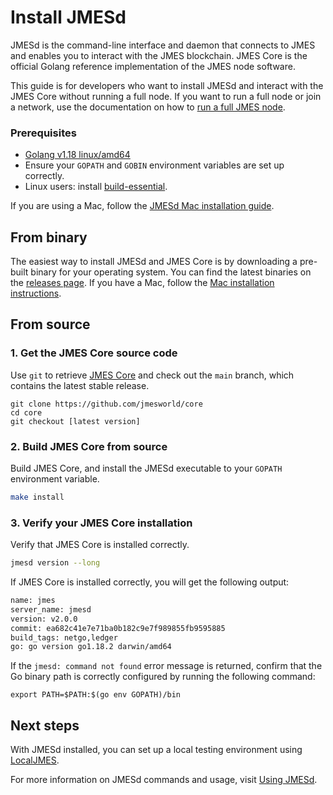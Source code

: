 
# Install JMESd

JMESd is the command-line interface and daemon that connects to JMES and enables you to interact with the JMES blockchain. JMES Core is the official Golang reference implementation of the JMES node software.

This guide is for developers who want to install JMESd and interact with the JMES Core without running a full node. If you want to run a full node or join a network, use the documentation on how to [run a full JMES node](../../full-node/run-a-full-terra-node/README.mdx).

### Prerequisites

- [Golang v1.18 linux/amd64](https://golang.org/doc/install)
- Ensure your `GOPATH` and `GOBIN` environment variables are set up correctly.
- Linux users: install [build-essential](http://linux-command.org/en/build-essential.html).

<Admonition type="danger" icon="🔥" title="JMESd for Mac">

If you are using a Mac, follow the [JMESd Mac installation guide](./jmesd-mac.mdx).

</Admonition>

## From binary

The easiest way to install JMESd and JMES Core is by downloading a pre-built binary for your operating system. You can find the latest binaries on the [releases page](https://github.com/jmesworld/core/releases). If you have a Mac, follow the [Mac installation instructions](./jmesd-mac.mdx).

## From source

### 1. Get the JMES Core source code

Use `git` to retrieve [JMES Core](https://github.com/jmesworld/core/) and check out the `main` branch, which contains the latest stable release.

```
git clone https://github.com/jmesworld/core
cd core
git checkout [latest version]
```

### 2. Build JMES Core from source

Build JMES Core, and install the JMESd executable to your `GOPATH` environment variable.

```bash
make install
```

### 3. Verify your JMES Core installation

Verify that JMES Core is installed correctly.

```bash
jmesd version --long
```

If JMES Core is installed correctly, you will get the following output:

```bash
name: jmes
server_name: jmesd
version: v2.0.0
commit: ea682c41e7e71ba0b182c9e7f989855fb9595885
build_tags: netgo,ledger
go: go version go1.18.2 darwin/amd64
```

<Admonition type="tip" icon="💡">

If the `jmesd: command not found` error message is returned, confirm that the Go binary path is correctly configured by running the following command:

```
export PATH=$PATH:$(go env GOPATH)/bin
```

</Admonition>

## Next steps

With JMESd installed, you can set up a local testing environment using [LocalJMES](../localterra/README.mdx).

For more information on JMESd commands and usage, visit [Using JMESd](using-jmesd.mdx).
